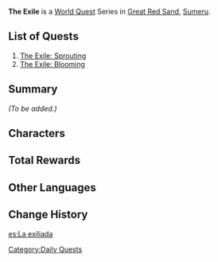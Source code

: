 {{Meta
|missing_summary = yes
}}
{{About|the [[World Quest]] series|the [[Artifact Set]]|The Exile}}
{{Chapter Infobox
|title  = The Exile
|image  = 
|type   = World
|region = Sumeru
|next   = A Gifted Rose
}}
'''The Exile''' is a [[World Quest]] Series in [[Great Red Sand]], [[Sumeru]].

==List of Quests==
# [[The Exile: Sprouting]]
# [[The Exile: Blooming]]

==Summary==
''(To be added.)''

==Characters==
{{Character Appearances|The Exile \(World Quest Series\) Chapter|type=Chapter}}

==Total Rewards==
{{Quest Rewards List|The Exile (World Quest Series) Chapter Quests}}

==Other Languages==
{{Other Languages
|en      = The Exile
|zhs     = 流放者
|zhs_rm  = Liúfàng-zhě
|zht     = 流放者
|zht_rm  = Liúfàng-zhě
|zh_tl   = The Exile
|ja      = 追放者
|ja_rm   = Tsuihou-sha
|ja_tl   = The Exile
|ko      = 추방자
|ko_tl   = The Exiles
|es      = La exiliada
|es_tl   = The Exiled
|fr      = Les exilés
|fr_tl   = The Exiles
|ru      = Изгнание
|ru_tl   = The Exile
|th      = ผู้ถูกเนรเทศ
|th_rm   = 
|th_tl   = 
|vi      = Kẻ Lưu Đày
|vi_tl   = 
|de      = Verbannter
|de_tl   = Outcast
|id      = Yang Terasingkan
|id_tl   = The Exiled
|pt      = Exilada
|pt_tl   = 
|tr      = Sürgün
|tr_tl   = Exile
|it      = Esule
|it_tl   = 
}}

==Change History==
{{Change History|3.1}}

[[es:La exiliada]]
[[Category:Daily Quests]]